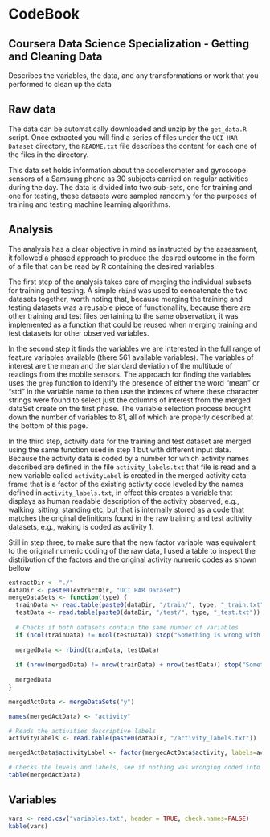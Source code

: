 # CodeBook
## Coursera Data Science Specialization - Getting and Cleaning Data
Describes the variables, the data, and any transformations or work that you performed to clean up the data

## Raw data
The data can be automatically downloaded and unzip by the `get_data.R` script. Once extracted you will find 
a series of files under the `UCI HAR Dataset` directory, the `README.txt` file describes the content for each one
of the files in the directory.

This data set holds information about the accelerometer and gyroscope sensors of a Samsung phone as 30 subjects carried
on regular activities during the day. The data is divided into two sub-sets, one for training and one for testing, these
datasets were sampled randomly for the purposes of training and testing machine learning algorithms.

## Analysis
The analysis has a clear objective in mind as instructed by the assessment, it followed a phased approach to produce
the desired outcome in the form of a file that can be read by R containing the desired variables.

The first step of the analysis takes care of merging the individual subsets for training and testing. A simple
`rbind` was used to concatenate the two datasets together, worth noting that, because merging the training and
testing datasets was a reusable piece of functionallity, because there are other training and test files pertaining to
the same observation, it was implemented as a function that could be reused when merging training and test datasets
for other observed variables.

In the second step it finds the variables we are interested in the full range of feature variables available 
(there 561 available variables). The variables of interest are the mean and the standard deviation of the 
multitude of readings from the mobile sensors. The approach for finding the variables uses the `grep` function to 
identify the presence of either the word "mean" or "std" in the variable name to then use the indexes of where 
these character strings were found to select just the columns of interest from the merged dataSet create on the first phase.
The variable selection process brought down the number of variables to 81, all of which are properly described at the
bottom of this page.

In the third step, activity data for the training and test dataset are merged using the same function used in step 1 but with
different input data. Because the activity data is coded by a number for which activity names described are defined 
in the file `activity_labels.txt` that file is read and a new variable called `activityLabel` is created in the 
merged activity data frame that is a factor of the existing activity code leveled by the names defined in 
`activity_labels.txt`, in effect this creates a variable that displays as human readable description of the 
activity observed, e.g., walking, sitting, standing etc, but that is internally stored as a code that matches the 
original definitions found in the raw training and test acitivity datasets, e.g., waking is coded as activity 1.

Still in step three, to make sure that the new factor variable was equivalent to the original 
numeric coding of the raw data, I used a table to inspect the distribution of the factors and the original 
activity numeric codes as shown bellow

```r
extractDir <- "./"
dataDir <- paste0(extractDir, "UCI HAR Dataset")
mergeDataSets <- function(type) {
  trainData <- read.table(paste0(dataDir, "/train/", type, "_train.txt"))
  testData <- read.table(paste0(dataDir, "/test/", type, "_test.txt"))
  
  # Checks if both datasets contain the same number of variables
  if (ncol(trainData) != ncol(testData)) stop("Something is wrong with the data")
  
  mergedData <- rbind(trainData, testData)
  
  if (nrow(mergedData) != nrow(trainData) + nrow(testData)) stop("Something is wrong with merge")
  
  mergedData
}
```

```r
mergedActData <- mergeDataSets("y")

names(mergedActData) <- "activity"

# Reads the activities descriptive labels
activityLabels <- read.table(paste0(dataDir, "/activity_labels.txt"))

mergedActData$activityLabel <- factor(mergedActData$activity, labels=activityLabels[,2])

# Checks the levels and labels, see if nothing was wronging coded into factors
table(mergedActData)
```

## Variables
```r
vars <- read.csv("variables.txt", header = TRUE, check.names=FALSE)
kable(vars)
```